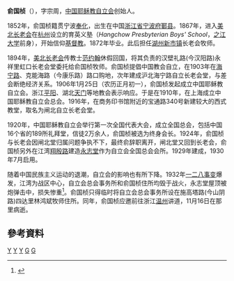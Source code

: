 '''俞国桢'''（{{bd|1852年||1932年|11月16日}}），字宗周，[[中国耶稣教自立会|中国耶稣教自立会]]创始人。

1852年，俞国桢籍贯宁波[[奉化|奉化]]，出生在中国[[浙江省|浙江省]][[宁波府|宁波府]][[鄞县|鄞县]]。1867年，进入[[美北长老会|美北长老会]]在[[杭州|杭州]]设立的育英义塾（''Hangchow Presbyterian Boys' School''，[[之江大学|之江大学]]前身），开始信仰[[基督教|基督教]]。1872年毕业。此后担任[[湖州|湖州]][[新市镇|新市镇]]长老会牧师。

1894年，[[美北长老会|美北长老会]]传教士[[范约翰_(长老会)|范约翰]]休假回国，将其负责的汉壁礼路(今汉阳路)永祥里虹口长老会堂委托给俞国桢牧师。俞国桢提倡中国教会自立，在1903年在[[海宁路|海宁路]]、克能海路（今康乐路）路口购地，次年建成沪北海宁路自立长老会堂，与差会断绝经济关系。1906年1月25日（农历正月初一），俞国桢发起成立中国耶稣教自立会。浙江[[平阳|平阳]]、湖北[[天门市|天门]]等地教会表示响应。于是在1910年，在上海成立中国耶稣教自立会总会。1916年，在商务印书馆附近的宝通路340号新建较大的西式教堂，取名为闸北自立长老会堂。

1920年，中国耶稣教自立会举行第一次全国代表大会，成立全国总会，包括中国16个省的189所礼拜堂，信徒2万余人，俞国桢被选为终身会长。1924年，俞国桢与长老会因闸北堂归属问题争执不下，最终俞辞职离开，闸北堂又回到长老会，俞国桢另外在江湾[[翔殷路|翔殷路]]建造[[永志堂|永志堂]]作为自立会全国总会会所。1929年建成，1930年7月启用。

随着中国民族主义运动的退潮，自立会的影响也有所下降。1932年[[一二八事变|一二八事变]]爆发，江湾为战区中心，自立会总会事务所和俞国桢住所均毁于战火，永志堂屋顶被炮弹击中，损失惨重<ref>{{Cite web |url=http://www.shtong.gov.cn/newsite/node2/node2245/node75195/node75204/node75303/node75317/userobject1ai92056.html |title=上海宗教志 >> 第五编基督教 >> 第一章场所 >> 第三节　独立性教会所属教堂 |accessdate=2019-04-20 |archive-date=2015-07-09 |archive-url=https://web.archive.org/web/20150709114130/http://www.shtong.gov.cn/newsite/node2/node2245/node75195/node75204/node75303/node75317/userobject1ai92056.html |dead-url=no }}</ref>。俞国桢只得临时将自立会总会事务所设在施高塔路(今山阴路)四达里林鸿斌牧师住所。同年，俞国桢应邀前往浙江[[温州|温州]]讲道，11月16日在那里病逝。

==參考資料==
<div class="references-small">
<references />
</div>

[[Category:中国牧师|Y]]
[[Category:奉化人|Y]]
[[Category:鄞县人|Y]]
[[Category:奉化俞氏|G]]
[[Category:俞姓|G]]